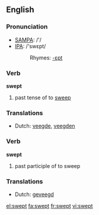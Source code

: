 ==English==

===Pronunciation===
*[[w:SAMPA|SAMPA]]: /'/
*[[w:IPA|IPA]]: /'swεpt/
*:Rhymes: [[Rhymes:English:-ɛpt|-ɛpt]]

===Verb===
'''swept'''

# past tense of to [[sweep]]

===Translations===
*Dutch: [[veegde]], [[veegden]]

===Verb===
'''swept'''

# past participle of to sweep

===Translations===
*Dutch: [[geveegd]]

[[el:swept]]
[[fa:swept]]
[[fr:swept]]
[[vi:swept]]